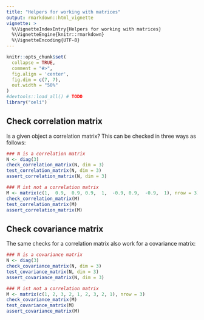 ```yaml
---
title: "Helpers for working with matrices"
output: rmarkdown::html_vignette
vignette: >
  %\VignetteIndexEntry{Helpers for working with matrices}
  %\VignetteEngine{knitr::rmarkdown}
  %\VignetteEncoding{UTF-8}
---
```


```r
knitr::opts_chunk$set(
  collapse = TRUE,
  comment = "#>",
  fig.align = 'center', 
  fig.dim = c(7, 7), 
  out.width = "50%"
)
#devtools::load_all() # TODO
library("oeli")
```

## Check correlation matrix

Is a given object a correlation matrix? This can be checked in three ways as follows:

```r
### N is a correlation matrix
N <- diag(3)
check_correlation_matrix(N, dim = 3)
test_correlation_matrix(N, dim = 3)
assert_correlation_matrix(N, dim = 3)

### M ist not a correlation matrix
M <- matrix(c(1,  0.9,  0.9, 0.9,  1,  -0.9, 0.9,  -0.9,  1), nrow = 3)
check_correlation_matrix(M)
test_correlation_matrix(M)
assert_correlation_matrix(M)
```

## Check covariance matrix

The same checks for a correlation matrix also work for a covariance matrix:

```r
### N is a covariance matrix
N <- diag(3)
check_covariance_matrix(N, dim = 3)
test_covariance_matrix(N, dim = 3)
assert_covariance_matrix(N, dim = 3)

### M ist not a correlation matrix
M <- matrix(c(1, 2, 3, 2, 1, 2, 3, 2, 1), nrow = 3)
check_covariance_matrix(M)
test_covariance_matrix(M)
assert_covariance_matrix(M)
```
